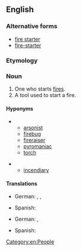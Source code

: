 ==English==

===Alternative forms===
* [[fire starter]]
* [[fire-starter]]

===Etymology===
{{compound|en|fire|starter}}

===Noun===
{{en-noun}}

# One who starts [[fire]]s.
# A tool used to start a fire.

====Hyponyms====
* {{sense|person who starts fires}}
** [[arsonist]]
** [[firebug]]
** [[fireraiser]]
** [[pyromaniac]]
** [[torch]]

* {{sense|tool used to start a fire}}
** [[incendiary]]

====Translations====
{{trans-top|person who starts fires}}
* German: {{t|de|Anzünder|m}}, {{t+|de|Brandstifter|m}} {{gloss|arsonist}}, {{qualifier|colloquial}} {{t|de|Zündler|m}} {{gloss|arsonist}}
{{trans-mid}}
* Spanish: {{t+|es|incendiario|m}}
{{trans-bottom}}

{{trans-top|tool used to start a fire}}
* German: {{t|de|Anzünder|m}}, {{t|de|Grillanzünder|m}} {{gloss|barbecue firestarter}}
{{trans-mid}}
* Spanish: {{t+|es|encendedor|m}}
{{trans-bottom}}

[[Category:en:People]]